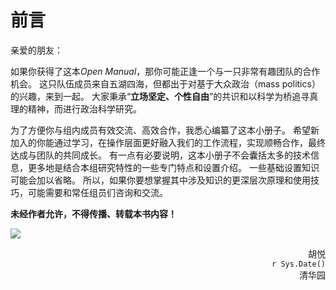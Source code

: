 # 前言 {.unnumbered}

亲爱的朋友：

如果你获得了这本*Open Manual*，那你可能正逢一个与一只非常有趣团队的合作机会。
这只队伍成员来自五湖四海，但都出于对基于大众政治（mass politics）的兴趣，来到一起。
大家秉承“**立场坚定、个性自由**”的共识和以科学为桥追寻真理的精神，而进行政治科学研究。

为了方便你与组内成员有效交流、高效合作，我悉心编纂了这本小册子。
希望新加入的你能通过学习，在操作层面更好融入我们的工作流程，实现顺畅合作，最终达成与团队的共同成长。
有一点有必要说明，这本小册子不会囊括太多的技术信息，更多地是结合本组研究特性的一些专门特点和设置介绍。
一些基础设置知识可能会加以省略。
所以，如果你要想掌握其中涉及知识的更深层次原理和使用技巧，可能需要和常任组员们咨询和交流。

:::{.callout-important}
**未经作者允许，不得传播、转载本书内容！**
:::


![](images/goodluck.gif){fig-align="center"}

:::{style="text-align:right; margin-top: 1em"}
胡悦    
`r Sys.Date()`  
清华园
:::